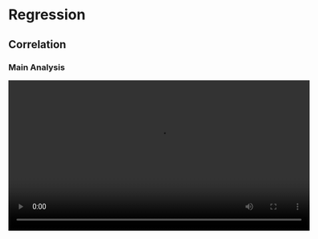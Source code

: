 # Regression

## Correlation

### Main Analysis

<video width="600" controls><source src="/jasp-video-library/assets/videos/All_Regression/1_Correlation/Correlation_1_Main-Analysis.mp4" type="video/mp4">Your browser does not support the video tag.</video>

### Main Analysis Partial

<video width="600" controls><source src="/jasp-video-library/assets/videos/All_Regression/1_Correlation/Correlation_2_Main-Analysis-Partial.mp4" type="video/mp4">Your browser does not support the video tag.</video>

### Assumption Checks

<video width="600" controls><source src="/jasp-video-library/assets/videos/All_Regression/1_Correlation/Correlation_3_Assumption-Checks.mp4" type="video/mp4">Your browser does not support the video tag.</video>

### Plots

<video width="600" controls><source src="/jasp-video-library/assets/videos/All_Regression/1_Correlation/Correlation_4_Plots.mp4" type="video/mp4">Your browser does not support the video tag.</video>

### Pairwise

<video width="600" controls><source src="/jasp-video-library/assets/videos/All_Regression/1_Correlation/Correlation_5_Pairwise.mp4" type="video/mp4">Your browser does not support the video tag.</video>

### Various Coefficients

<video width="600" controls><source src="/jasp-video-library/assets/videos/All_Regression/1_Correlation/Correlation_6_Various-Coefficients.mp4" type="video/mp4">Your browser does not support the video tag.</video>

## Regression

### Main Analysis Single Predictor

<video width="600" controls><source src="/jasp-video-library/assets/videos/All_Regression/2_Regression/Regression_1_Main-Analysis-Single-Predictor.mp4" type="video/mp4">Your browser does not support the video tag.</video>

### Main Analysis Multiple Predictors

<video width="600" controls><source src="/jasp-video-library/assets/videos/All_Regression/2_Regression/Regression_2_Main-Analysis-Multiple-Predictors.mp4" type="video/mp4">Your browser does not support the video tag.</video>

### Hierarchical Regression

<video width="600" controls><source src="/jasp-video-library/assets/videos/All_Regression/2_Regression/Regression_3_Hierarchical-Regression.mp4" type="video/mp4">Your browser does not support the video tag.</video>

### Assumption Checks

<video width="600" controls><source src="/jasp-video-library/assets/videos/All_Regression/2_Regression/Regression_4_Assumption-Checks.mp4" type="video/mp4">Your browser does not support the video tag.</video>

### Bootstrap Confidence Interval

<video width="600" controls><source src="/jasp-video-library/assets/videos/All_Regression/2_Regression/Regression_5_Bootstrap-Confidence-Interval.mp4" type="video/mp4">Your browser does not support the video tag.</video>

### Cooks Distance

<video width="600" controls><source src="/jasp-video-library/assets/videos/All_Regression/2_Regression/Regression_6_Cooks-Distance.mp4" type="video/mp4">Your browser does not support the video tag.</video>

### Logistic Regression

<video width="600" controls><source src="/jasp-video-library/assets/videos/All_Regression/2_Regression/Regression_7_Logistic-Regression.mp4" type="video/mp4">Your browser does not support the video tag.</video>

## Bayesian Correlation

### Main Analysis

<video width="600" controls><source src="/jasp-video-library/assets/videos/All_Regression/3_Bayesian_Correlation/Bayesian_Correlation_1_Main-Analysis.mp4" type="video/mp4">Your browser does not support the video tag.</video>

## Bayesian Regression

### Main Analysis

<video width="600" controls><source src="/jasp-video-library/assets/videos/All_Regression/4_Bayesian_Regression/Byesian_Regression_1_Main-Analysis.mp4" type="video/mp4">Your browser does not support the video tag.</video>

